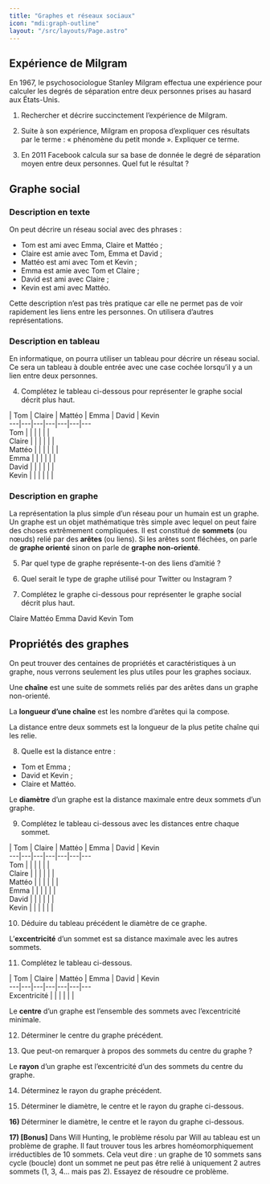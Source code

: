 ```yaml
---
title: "Graphes et réseaux sociaux"
icon: "mdi:graph-outline"
layout: "/src/layouts/Page.astro"
---
```


## Expérience de Milgram

En 1967, le psychosociologue Stanley Milgram effectua une expérience pour
calculer les degrés de séparation entre deux personnes prises au hasard aux
États-Unis.

1. Rechercher et décrire succinctement l’expérience de Milgram.

2. Suite à son expérience, Milgram en proposa d’expliquer ces résultats
par le terme : « phénomène du petit monde ». Expliquer ce terme.

3. En 2011 Facebook calcula sur sa base de donnée le degré de séparation
moyen entre deux personnes. Quel fut le résultat ?

## Graphe social

### Description en texte

On peut décrire un réseau social avec des phrases :

  - Tom est ami avec Emma, Claire et Mattéo ;
  - Claire est amie avec Tom, Emma et David ;
  - Mattéo est ami avec Tom et Kevin ;
  - Emma est amie avec Tom et Claire ;
  - David est ami avec Claire ;
  - Kevin est ami avec Mattéo.

Cette description n’est pas très pratique car elle ne permet pas de voir
rapidement les liens entre les personnes. On utilisera d’autres
représentations.

### Description en tableau

En informatique, on pourra utiliser un tableau pour décrire un réseau social.
Ce sera un tableau à double entrée avec une case cochée lorsqu’il y a un lien
entre deux personnes.

4. Complétez le tableau ci-dessous pour représenter le graphe social
décrit plus haut.

| Tom | Claire | Mattéo | Emma | David | Kevin  
---|---|---|---|---|---|---  
Tom |  |  |  |  |  |   
Claire |  |  |  |  |  |   
Mattéo |  |  |  |  |  |   
Emma |  |  |  |  |  |   
David |  |  |  |  |  |   
Kevin |  |  |  |  |  |   
  
### Description en graphe

La représentation la plus simple d’un réseau pour un humain est un graphe. Un
graphe est un objet mathématique très simple avec lequel on peut faire des
choses extrêmement compliquées. Il est constitué de **sommets** (ou nœuds)
relié par des **arêtes** (ou liens). Si les arêtes sont fléchées, on parle de
**graphe orienté** sinon on parle de **graphe non-orienté**.

5. Par quel type de graphe représente-t-on des liens d’amitié ?

6. Quel serait le type de graphe utilisé pour Twitter ou Instagram ?

7. Complétez le graphe ci-dessous pour représenter le graphe social décrit
plus haut.

Claire Mattéo Emma David Kevin Tom

## Propriétés des graphes

On peut trouver des centaines de propriétés et caractéristiques à un graphe,
nous verrons seulement les plus utiles pour les graphes sociaux.

Une **chaîne** est une suite de sommets reliés par des arêtes dans un graphe
non-orienté.

La **longueur d’une chaîne** est les nombre d’arêtes qui la compose.

La distance entre deux sommets est la longueur de la plus petite chaîne qui
les relie.

8. Quelle est la distance entre :

  - Tom et Emma ;
  - David et Kevin ;
  - Claire et Mattéo.

Le **diamètre** d’un graphe est la distance maximale entre deux sommets d’un
graphe.

9. Complétez le tableau ci-dessous avec les distances entre chaque sommet.

| Tom | Claire | Mattéo | Emma | David | Kevin  
---|---|---|---|---|---|---  
Tom |  |  |  |  |  |   
Claire |  |  |  |  |  |   
Mattéo |  |  |  |  |  |   
Emma |  |  |  |  |  |   
David |  |  |  |  |  |   
Kevin |  |  |  |  |  |   
  
10. Déduire du tableau précédent le diamètre de ce graphe.

L’**excentricité** d’un sommet est sa distance maximale avec les autres
sommets.

11. Complétez le tableau ci-dessous.

| Tom | Claire | Mattéo | Emma | David | Kevin  
---|---|---|---|---|---|---  
Excentricité |  |  |  |  |  |   
  
Le **centre** d’un graphe est l’ensemble des sommets avec l’excentricité
minimale.

12. Déterminer le centre du graphe précédent.

13. Que peut-on remarquer à propos des sommets du centre du graphe ?

Le **rayon** d’un graphe est l’excentricité d’un des sommets du centre du
graphe.

14. Déterminez le rayon du graphe précédent.

15. Déterminer le diamètre, le centre et le rayon du graphe ci-dessous.

[](/cours/graphe1.png)

**16)** Déterminer le diamètre, le centre et le rayon du graphe ci-dessous.

[](/cours/graphe2.png)

**17) [Bonus]** Dans Will Hunting, le problème résolu par Will au tableau est
un problème de graphe. Il faut trouver tous les arbres homéomorphiquement
irréductibles de 10 sommets. Cela veut dire : un graphe de 10 sommets sans
cycle (boucle) dont un sommet ne peut pas être relié à uniquement 2 autres
sommets (1, 3, 4… mais pas 2). Essayez de résoudre ce problème.
